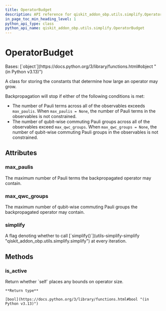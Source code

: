 ```yaml
---
title: OperatorBudget
description: API reference for qiskit_addon_obp.utils.simplify.OperatorBudget
in_page_toc_min_heading_level: 1
python_api_type: class
python_api_name: qiskit_addon_obp.utils.simplify.OperatorBudget
---
```


# OperatorBudget

<Class id="qiskit_addon_obp.utils.simplify.OperatorBudget" isDedicatedPage={true} github="https://github.com/Qiskit/qiskit-addon-obp/tree/main/qiskit_addon_obp/utils/simplify.py#L54-L80" signature="OperatorBudget(max_paulis=None, max_qwc_groups=None, simplify=True)" modifiers="class">
  Bases: [`object`](https://docs.python.org/3/library/functions.html#object "(in Python v3.13)")

  A class for storing the constants that determine how large an operator may grow.

  Backpropagation will stop if either of the following conditions is met:

  *   The number of Pauli terms across all of the observables exceeds `max_paulis`. When `max_paulis = None`, the number of Pauli terms in the observables is not constrained.
  *   The number of qubit-wise commuting Pauli groups across all of the observables exceed `max_qwc_groups`. When `max_qwc_groups = None`, the number of qubit-wise commuting Pauli groups in the observables is not constrained.

  ## Attributes

  ### max\_paulis

  <Attribute id="qiskit_addon_obp.utils.simplify.OperatorBudget.max_paulis" attributeTypeHint="int | None" attributeValue="None">
    The maximum number of Pauli terms the backpropagated operator may contain.
  </Attribute>

  ### max\_qwc\_groups

  <Attribute id="qiskit_addon_obp.utils.simplify.OperatorBudget.max_qwc_groups" attributeTypeHint="int | None" attributeValue="None">
    The maximum number of qubit-wise commuting Pauli groups the backpropagated operator may contain.
  </Attribute>

  ### simplify

  <Attribute id="qiskit_addon_obp.utils.simplify.OperatorBudget.simplify" attributeTypeHint="bool" attributeValue="True">
    A flag denoting whether to call [`simplify()`](utils-simplify-simplify "qiskit_addon_obp.utils.simplify.simplify") at every iteration.
  </Attribute>

  ## Methods

  ### is\_active

  <Function id="qiskit_addon_obp.utils.simplify.OperatorBudget.is_active" github="https://github.com/Qiskit/qiskit-addon-obp/tree/main/qiskit_addon_obp/utils/simplify.py#L78-L80" signature="is_active()">
    Return whether `self` places any bounds on operator size.

    **Return type**

    [bool](https://docs.python.org/3/library/functions.html#bool "(in Python v3.13)")
  </Function>
</Class>

